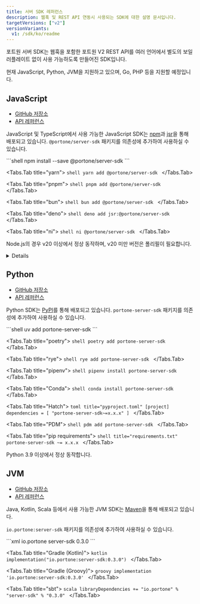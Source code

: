 ```yaml
---
title: 서버 SDK 레퍼런스
description: 웹훅 및 REST API 연동시 사용되는 SDK에 대한 설명 문서입니다.
targetVersions: ["v2"]
versionVariants:
  v1: /sdk/ko/readme
---
```



포트원 서버 SDK는 웹훅을 포함한 포트원 V2 REST API를 여러 언어에서 별도의 보일러플레이트 없이 사용 가능하도록 만들어진 SDK입니다.

현재 JavaScript, Python, JVM을 지원하고 있으며, Go, PHP 등을 지원할 예정입니다.

## JavaScript

- [GitHub 저장소](https://github.com/portone-io/server-sdk/tree/main/javascript)
- [API 레퍼런스](https://portone-io.github.io/server-sdk/js)

JavaScript 및 TypeScript에서 사용 가능한 JavaScript SDK는 [npm](https://www.npmjs.com/package/@portone/server-sdk)과 [jsr](https://jsr.io/@portone/server-sdk)을 통해 배포되고 있습니다.
`@portone/server-sdk` 패키지를 의존성에 추가하여 사용하실 수 있습니다.

<Tabs>
  <Tabs.Tab title="npm">
    ```shell
    npm install --save @portone/server-sdk
    ```
  </Tabs.Tab>

  <Tabs.Tab title="yarn">
    ```shell
    yarn add @portone/server-sdk
    ```
  </Tabs.Tab>

  <Tabs.Tab title="pnpm">
    ```shell
    pnpm add @portone/server-sdk
    ```
  </Tabs.Tab>

  <Tabs.Tab title="bun">
    ```shell
    bun add @portone/server-sdk
    ```
  </Tabs.Tab>

  <Tabs.Tab title="deno">
    ```shell
    deno add jsr:@portone/server-sdk
    ```
  </Tabs.Tab>

  <Tabs.Tab title="ni">
    ```shell
    ni @portone/server-sdk
    ```
  </Tabs.Tab>
</Tabs>

Node.js의 경우 v20 이상에서 정상 동작하며, v20 미만 버전은 폴리필이 필요합니다.

<Details>
  <Details.Summary>폴리필 방법</Details.Summary>

  <Details.Content>
    <Tabs>
      <Tabs.Tab title="Node.js v18 이상 v20 미만">
        애플리케이션 코드 시작 부분에 아래 코드를 삽입해 주세요.

        ```javascript title="CommonJS"
        globalThis.crypto = require("node:crypto").webcrypto;
        ```

        ```javascript title="ESM"
        import { webcrypto } from "node:crypto";
        globalThis.crypto = webcrypto;
        ```
      </Tabs.Tab>

      <Tabs.Tab title="Node.js v18 미만">
        [@whatwg-node/fetch](https://www.npmjs.com/package/@whatwg-node/fetch) 패키지를 의존성에 추가해 주세요.

        애플리케이션 코드 시작 부분에 아래 코드를 삽입해 주세요.

        ```javascript title="CommonJS"
        const { fetch, crypto } = require("@whatwg-node/fetch");
        globalThis.fetch = fetch;
        globalThis.crypto = crypto;
        ```

        ```javascript title="ESM"
        import { crypto, fetch } from "@whatwg-node/fetch";
        globalThis.fetch = fetch;
        globalThis.crypto = crypto;
        ```
      </Tabs.Tab>
    </Tabs>
  </Details.Content>
</Details>

## Python

- [GitHub 저장소](https://github.com/portone-io/server-sdk/tree/main/python)
- [API 레퍼런스](https://portone-io.github.io/server-sdk/py)

Python SDK는 [PyPI](https://pypi.org/project/portone-server-sdk)를 통해 배포되고 있습니다.
`portone-server-sdk` 패키지를 의존성에 추가하여 사용하실 수 있습니다.

<Tabs>
  <Tabs.Tab title="uv">
    ```shell
    uv add portone-server-sdk
    ```
  </Tabs.Tab>

  <Tabs.Tab title="poetry">
    ```shell
    poetry add portone-server-sdk
    ```
  </Tabs.Tab>

  <Tabs.Tab title="rye">
    ```shell
    rye add portone-server-sdk
    ```
  </Tabs.Tab>

  <Tabs.Tab title="pipenv">
    ```shell
    pipenv install portone-server-sdk
    ```
  </Tabs.Tab>

  <Tabs.Tab title="Conda">
    ```shell
    conda install portone-server-sdk
    ```
  </Tabs.Tab>

  <Tabs.Tab title="Hatch">
    ```toml title="pyproject.toml"
    [project]
    dependencies = [
      "portone-server-sdk~=x.x.x"
    ]
    ```
  </Tabs.Tab>

  <Tabs.Tab title="PDM">
    ```shell
    pdm add portone-server-sdk
    ```
  </Tabs.Tab>

  <Tabs.Tab title="pip requirements">
    ```shell title="requirements.txt"
    portone-server-sdk ~= x.x.x
    ```
  </Tabs.Tab>
</Tabs>

Python 3.9 이상에서 정상 동작합니다.

## JVM

- [GitHub 저장소](https://github.com/portone-io/server-sdk/tree/main/jvm)
- [API 레퍼런스](https://portone-io.github.io/server-sdk/jvm)

Java, Kotlin, Scala 등에서 사용 가능한 JVM SDK는 [Maven](https://central.sonatype.com/artifact/io.portone/server-sdk)을 통해 배포되고 있습니다.

`io.portone:server-sdk` 패키지를 의존성에 추가하여 사용하실 수 있습니다.

<Tabs>
  <Tabs.Tab title="Apache Maven">
    ```xml
    <dependency>
      <groupId>io.portone</groupId>
      <artifactId>server-sdk</artifactId>
      <version>0.3.0</version>
    </dependency>
    ```
  </Tabs.Tab>

  <Tabs.Tab title="Gradle (Kotlin)">
    ```kotlin
    implementation("io.portone:server-sdk:0.3.0")
    ```
  </Tabs.Tab>

  <Tabs.Tab title="Gradle (Groovy)">
    ```groovy
    implementation 'io.portone:server-sdk:0.3.0'
    ```
  </Tabs.Tab>

  <Tabs.Tab title="sbt">
    ```scala
    libraryDependencies += "io.portone" % "server-sdk" % "0.3.0"
    ```
  </Tabs.Tab>
</Tabs>
